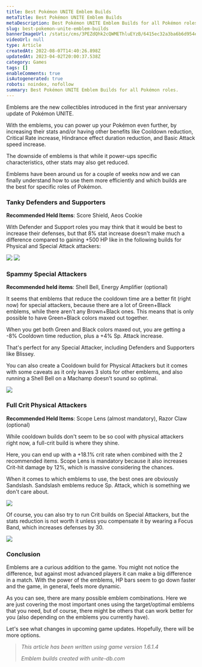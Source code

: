```yaml
---
title: Best Pokémon UNITE Emblem Builds
metaTitle: Best Pokémon UNITE Emblem Builds
metaDescription: Best Pokémon UNITE Emblem Builds for all Pokémon roles.
slug: best-pokemon-unite-emblem-builds
bannerImageUrl: /static/cms/3PEZdQhk2cQWMEThluEYzB/6415ec32a3ba6b6d954e7a06eab1f89f/0006-unite-emblems.jpg
videoUrl: null
type: Article
createdAt: 2022-08-07T14:40:26.898Z
updatedAt: 2023-04-02T20:00:37.538Z
category: Games
tags: []
enableComments: true
isAutogenerated: true
robots: noindex, nofollow
summary: Best Pokémon UNITE Emblem Builds for all Pokémon roles.
---
```


Emblems are the new collectibles introduced in the first year anniversary update of Pokémon UNITE.

With the emblems, you can power up your Pokémon even further, by increasing their stats and/or having other benefits like Cooldown reduction, Critical Rate increase, Hindrance effect duration reduction, and Basic Attack speed increase.

The downside of emblems is that while it power-ups specific characteristics, other stats may also get reduced.

Emblems have been around us for a couple of weeks now and we can finally understand how to use them more efficiently and which builds are the best for specific roles of Pokémon.

### Tanky Defenders and Supporters

**Recommended Held Items**: Score Shield, Aeos Cookie

With Defender and Support roles you may think that it would be best to increase their defenses, but that 8% stat increase doesn't make much a difference compared to gaining +500 HP like in the following builds for Physical and Special Attack attackers:

![](/static/cms/78XPuRsnmhqslIKNpyZokT/af8ea3bda0698308092db9bc1722d9c4/Screenshot_2022-08-07_at_16.11.11.png) ![](/static/cms/1jKSn1bk3BXBXkqQ7mIsft/c1b4c667f78991e8174568269f5c651a/Screenshot_2022-08-07_at_16.15.57.png)

### Spammy Special Attackers

**Recommended held items**: Shell Bell, Energy Amplifier (optional)

It seems that emblems that reduce the cooldown time are a better fit (right now) for special attackers, because there are a lot of Green+Black emblems, while there aren't any Brown+Black ones. This means that is only possible to have Green+Black colors maxed out together.

When you get both Green and Black colors maxed out, you are getting a -8% Cooldown time reduction, plus a +4% Sp. Attack increase.

That's perfect for any Special Attacker, including Defenders and Supporters like Blissey.

You can also create a Cooldown build for Physical Attackers but it comes with some caveats as it only leaves 3 slots for other emblems, and also running a Shell Bell on a Machamp doesn't sound so optimal.

![](/static/cms/2tDDCnrQ8D1XdrSqkAAoKK/134a90e716f3b1486a6db9e41e1bb5b7/Screenshot_2022-08-07_at_16.19.08.png)

### Full Crit Physical Attackers

**Recommended Held Items**: Scope Lens (almost mandatory), Razor Claw (optional)

While cooldown builds don't seem to be so cool with physical attackers right now, a full-crit build is where they shine.

Here, you can end up with a +18.1% crit rate when combined with the 2 recommended items. Scope Lens is mandatory because it also increases Crit-hit damage by 12%, which is massive considering the chances.

When it comes to which emblems to use, the best ones are obviously Sandslash. Sandslash emblems reduce Sp. Attack, which is something we don't care about.

![](/static/cms/5l0YURQgZ8W7vNEv86MxlO/04f778b415a07681bb914a9118ab8dde/Screenshot_2022-08-07_at_16.32.11.png)

Of course, you can also try to run Crit builds on Special Attackers, but the stats reduction is not worth it unless you compensate it by wearing a Focus Band, which increases defenses by 30.

![](/static/cms/6H8NNj0Y6fn3rjSwUlNNXP/903ff36c74762005272aca444a990c61/Screenshot_2022-08-07_at_16.34.49.png)

### Conclusion

Emblems are a curious addition to the game. You might not notice the difference, but against most advanced players it can make a big difference in a match. With the power of the emblems, HP bars seem to go down faster and the game, in general, feels more dynamic.

As you can see, there are many possible emblem combinations. Here we are just covering the most important ones using the target/optimal emblems that you need, but of course, there might be others that can work better for you (also depending on the emblems you currently have).

Let's see what changes in upcoming game updates. Hopefully, there will be more options.

> _This article has been written using game version 1.6.1.4_
>
> _Emblem builds created with unite-db.com_
